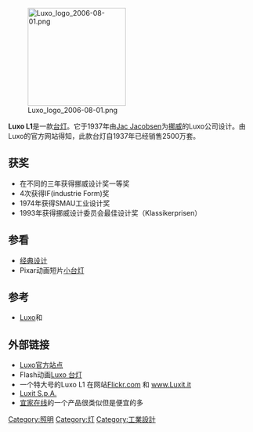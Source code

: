 [[File:Luxo_logo_2006-08-01.png|200px]]

'''Luxo L1'''是一款[[台灯|台灯]]。它于1937年由[[Jac_Jacobsen|Jac Jacobsen]]为[[挪威|挪威]]的Luxo公司设计。由Luxo的官方网站得知，此款台灯自1937年已经销售2500万套。

== 获奖 ==
* 在不同的三年获得挪威设计奖一等奖
* 4次获得IF(industrie Form)奖
* 1974年获得SMAU工业设计奖
* 1993年获得挪威设计委员会最佳设计奖（Klassikerprisen）

== 参看 ==

* [[经典设计|经典设计]]
* Pixar动画短片[[小台灯|小台灯]]

== 参考 ==
*[http://www.luxous.com/ Luxo]和 {{Wayback|url=http://www.luxous.com/ |date=20061014180827 }}

== 外部链接 ==
*[http://www.luxo.com/ Luxo官方站点] {{Wayback|url=http://www.luxo.com/ |date=20150215070952 }}
*Flash动画[http://www.luxo.com/Kunder/Luxo/MMArkiv.nsf/lupgraphics/media_7XQhhS.swf/$file/media_7XQhhS.swf Luxo 台灯] {{Wayback|url=http://www.luxo.com/Kunder/Luxo/MMArkiv.nsf/lupgraphics/media_7XQhhS.swf/$file/media_7XQhhS.swf |date=20071128060454 }}
*一个特大号的Luxo L1 在网站[http://www.flickr.com/photos/paolovalde/72752517/ Flickr.com] {{Wayback|url=http://www.flickr.com/photos/paolovalde/72752517/ |date=20170509180939 }}和 [http://www.luxit.it/kunder%5Cluxit%5Cluxitengpublish.nsf/($All)/093F614D925B4D9BC12571230037B3E9?OpenDocument www.Luxit.it] {{Wayback|url=http://www.luxit.it/kunder%5Cluxit%5Cluxitengpublish.nsf/($All)/093F614D925B4D9BC12571230037B3E9?OpenDocument |date=20191018061236 }}
*[http://www.luxit.it/kunder/luxit/luxitengpublish.nsf/statichtml/index1.html Luxit S.p.A.] {{Wayback|url=http://www.luxit.it/kunder/luxit/luxitengpublish.nsf/statichtml/index1.html |date=20200815195505 }}
*[http://www.ikea.com/webapp/wcs/stores/servlet/ProductDisplay?storeId=12&langId=-1&catalogId=10103&productId=11537 宜家在线]{{dead link|date=2017年11月 |bot=InternetArchiveBot |fix-attempted=yes }}的一个产品很类似但是便宜的多
 
{{Tech-stub}}

[[Category:照明|Category:照明]]
[[Category:灯|Category:灯]]
[[Category:工業設計|Category:工業設計]]